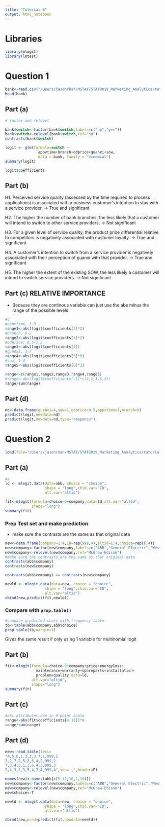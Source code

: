 ```yaml
---
title: "Tutorial 6"
output: html_notebook
---
```


# Libraries

```r
library(mlogit)
library(lmtest)
```

# Question 1

```r
bank<-read.csv("/Users/jasonchan/MSTAT/STAT8019_Marketing_Analytics/tutorial notes/t6data/bank.csv", header = TRUE)
head(bank)
```

## Part (a)

```r
# factor and relevel

bank$switch<-factor(bank$switch,labels=c("no","yes"))
bank$switch<-relevel(bank$switch,ref="no")
contrasts(bank$switch)
```

```r
logit <- glm(formula=switch ~ 
               appvtime+branch+odprice+guanxi+sow,
               data = bank, family = "binomial")
summary(logit)
```


```r
logit$coefficients
```

## Part (b)

H1. Perceived service quality (assessed by the time required to process applications) is associated
with a business customer’s intention to stay with a service provider. -> True and significant

H2. The higher the number of bank branches, the less likely that a customer will intend to switch to
other service providers. -> Not significant

H3. For a given level of service quality, the product price differential relative to competitors is
negatively associated with customer loyalty. -> True and significant

H4. A customer’s intention to switch from a service provider is negatively associated with their
perception of guanxi with that provider. -> True and significant

H5. The higher the extent of the existing SOW, the less likely a customer will intend to switch
service providers. -> Not significant

## Part (c) RELATIVE IMPORTANCE

* Because they are continous variable can just use the abs minus the range of the possible levels

```r
#c
#appvtime, 1-3
range1<-abs(logit$coefficients[2]*2)
#branch, 0-2
range2<-abs(logit$coefficients[3]*2)
#odprice, 0.5-1.5
range3<-abs(logit$coefficients[4])
#guanxi, 1-7
range4<-abs(logit$coefficients[5]*6)
#sow, 1-4
range5<-abs(logit$coefficients[6]*3)

range<-c(range1,range2,range3,range4,range5)
#range<-abs(logit$coefficients[-1]*c(2,2,1,6,3))
range/sum(range)
```


## Part (d)

```r
nd<-data.frame(guanxi=4,sow=1,odprice=0.5,appvtime=3,branch=0)
predict(logit,newdata=nd)
predict(logit,newdata=nd,type="response")
```


# Question 2

```r
load(file="/Users/jasonchan/MSTAT/STAT8019_Marketing_Analytics/tutorial notes/t6data/abb.RData")
```


## Part (a)

```r
#a
ld <- mlogit.data(data=abb, choice = "choice", 
                  shape = "long",chid.var="ID",
                  alt.var="altid")

fit<-mlogit(formula=choice~0+company,data=ld,alt.var="altid",
            shape="long")
summary(fit)
```

### Prep Test set and make prediction

* make sure the contrasts are the same as that original data 

```r
new<-data.frame(company=1:4,ID=rep(999,4),altid=1:4,choice=rep(T,4))
new$company<-factor(new$company,labels=c("ABB","General Electric","Westinghouse","McGraw-Edison"),ordered=F)
new$company<-relevel(new$company,ref="McGraw-Edison")
#make sure the contrasts are the same as that original data 
contrasts(abb$company)
contrasts(new$company)
```

```r
contrasts(abb$company) == contrasts(new$company)
```

```r
newld <- mlogit.data(data=new, choice = "choice", 
                  shape = "long",chid.var="ID",
                  alt.var="altid")
cbind(new,predict(fit,newld))
```

### Compare with `prop.table()`

```r
#compare predicted share with frequency table
tb<-table(abb$company,abb$choice)
prop.table(tb,margin=1)
```

Gives the same result if only using 1 variable for multinomial logit


## Part (b)

```r
fit<-mlogit(formula=choice~0+company+price+energyloss+
              maintenance+warranty+spareparts+installation+
              problem+quality,data=ld,
            alt.var="altid",
            shape="long")
summary(fit)
```

## Part (c)

```r
#all attributes are in 9-point scale
range<-abs(fit$coefficients[4:11])*8
range/sum(range)
```

## Part (d)

```r
new<-read.table(text=
"4,5,6,1,3,3,3,7,1,999,1
2,2,7,2,5,2,6,4,2,999,2
7,3,4,5,1,1,6,4,3,999,3
2,4,3,1,3,5,4,7,4,999,4",sep=',',header=F)

names(new)<-names(abb[c(5:12,16,1,19)])
new$company<-factor(new$company,labels=c("ABB","General Electric","Westinghouse","McGraw-Edison"))
new$company<-relevel(new$company,ref="McGraw-Edison")
new$choice<-T

newld <- mlogit.data(data=new, choice = "choice", 
                  shape = "long",chid.var="ID",
                  alt.var="altid")

cbind(new,pred=predict(fit,newdata=newld))

```

